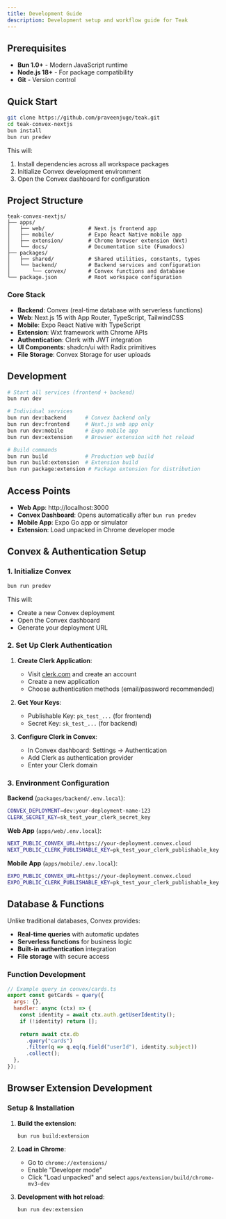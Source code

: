 ```yaml
---
title: Development Guide
description: Development setup and workflow guide for Teak
---
```


## Prerequisites

- **Bun 1.0+** - Modern JavaScript runtime
- **Node.js 18+** - For package compatibility
- **Git** - Version control

## Quick Start

```bash
git clone https://github.com/praveenjuge/teak.git
cd teak-convex-nextjs
bun install
bun run predev
```

This will:
1. Install dependencies across all workspace packages
2. Initialize Convex development environment
3. Open the Convex dashboard for configuration

## Project Structure

```
teak-convex-nextjs/
├── apps/
│   ├── web/              # Next.js frontend app
│   ├── mobile/           # Expo React Native mobile app
│   ├── extension/        # Chrome browser extension (Wxt)
│   └── docs/             # Documentation site (Fumadocs)
├── packages/
│   ├── shared/           # Shared utilities, constants, types
│   └── backend/          # Backend services and configuration
│       └── convex/       # Convex functions and database
└── package.json          # Root workspace configuration
```

### Core Stack

- **Backend**: Convex (real-time database with serverless functions)
- **Web**: Next.js 15 with App Router, TypeScript, TailwindCSS
- **Mobile**: Expo React Native with TypeScript
- **Extension**: Wxt framework with Chrome APIs
- **Authentication**: Clerk with JWT integration
- **UI Components**: shadcn/ui with Radix primitives
- **File Storage**: Convex Storage for user uploads

## Development

```bash
# Start all services (frontend + backend)
bun run dev

# Individual services
bun run dev:backend      # Convex backend only
bun run dev:frontend     # Next.js web app only
bun run dev:mobile       # Expo mobile app
bun run dev:extension    # Browser extension with hot reload

# Build commands
bun run build            # Production web build
bun run build:extension  # Extension build
bun run package:extension # Package extension for distribution
```

## Access Points

- **Web App**: http://localhost:3000
- **Convex Dashboard**: Opens automatically after `bun run predev`
- **Mobile App**: Expo Go app or simulator
- **Extension**: Load unpacked in Chrome developer mode

## Convex & Authentication Setup

### 1. Initialize Convex

```bash
bun run predev
```

This will:
- Create a new Convex deployment
- Open the Convex dashboard
- Generate your deployment URL

### 2. Set Up Clerk Authentication

1. **Create Clerk Application**:
   - Visit [clerk.com](https://clerk.com) and create an account
   - Create a new application
   - Choose authentication methods (email/password recommended)

2. **Get Your Keys**:
   - Publishable Key: `pk_test_...` (for frontend)
   - Secret Key: `sk_test_...` (for backend)

3. **Configure Clerk in Convex**:
   - In Convex dashboard: Settings → Authentication
   - Add Clerk as authentication provider
   - Enter your Clerk domain

### 3. Environment Configuration

**Backend** (`packages/backend/.env.local`):
```bash
CONVEX_DEPLOYMENT=dev:your-deployment-name-123
CLERK_SECRET_KEY=sk_test_your_clerk_secret_key
```

**Web App** (`apps/web/.env.local`):
```bash
NEXT_PUBLIC_CONVEX_URL=https://your-deployment.convex.cloud
NEXT_PUBLIC_CLERK_PUBLISHABLE_KEY=pk_test_your_clerk_publishable_key
```

**Mobile App** (`apps/mobile/.env.local`):
```bash
EXPO_PUBLIC_CONVEX_URL=https://your-deployment.convex.cloud
EXPO_PUBLIC_CLERK_PUBLISHABLE_KEY=pk_test_your_clerk_publishable_key
```

## Database & Functions

Unlike traditional databases, Convex provides:
- **Real-time queries** with automatic updates
- **Serverless functions** for business logic
- **Built-in authentication** integration
- **File storage** with secure access

### Function Development

```javascript
// Example query in convex/cards.ts
export const getCards = query({
  args: {},
  handler: async (ctx) => {
    const identity = await ctx.auth.getUserIdentity();
    if (!identity) return [];
    
    return await ctx.db
      .query("cards")
      .filter(q => q.eq(q.field("userId"), identity.subject))
      .collect();
  },
});
```

## Browser Extension Development

### Setup & Installation

1. **Build the extension**:
   ```bash
   bun run build:extension
   ```

2. **Load in Chrome**:
   - Go to `chrome://extensions/`
   - Enable "Developer mode"
   - Click "Load unpacked" and select `apps/extension/build/chrome-mv3-dev`

3. **Development with hot reload**:
   ```bash
   bun run dev:extension
   ```
